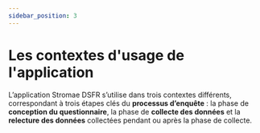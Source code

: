 ```yaml
---
sidebar_position: 3
---
```


# Les contextes d'usage de l'application

L’application Stromae DSFR s’utilise dans trois contextes différents, correspondant à trois étapes clés du **processus d’enquête** : la phase de **conception du questionnaire**, la phase de **collecte des données** et la **relecture des données** collectées pendant ou après la phase de collecte.


<DocCardList />
